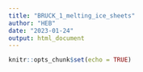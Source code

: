 ```yaml
---
title: "BRUCK_1_melting_ice_sheets"
author: "HEB"
date: "2023-01-24"
output: html_document
---
```


```r
knitr::opts_chunk$set(echo = TRUE)
```
